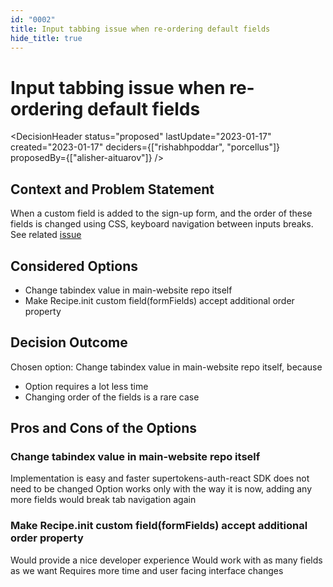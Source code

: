 ```yaml
---
id: "0002"
title: Input tabbing issue when re-ordering default fields
hide_title: true
---
```



# Input tabbing issue when re-ordering default fields

<DecisionHeader status="proposed" lastUpdate="2023-01-17" created="2023-01-17" deciders={["rishabhpoddar", "porcellus"]} proposedBy={["alisher-aituarov"]} />

## Context and Problem Statement

When a custom field is added to the sign-up form, and the order of these fields is changed using CSS, keyboard navigation between inputs breaks. See related [issue](https://github.com/supertokens/supertokens-auth-react/issues/634)

## Considered Options

* Change tabindex value in main-website repo itself
* Make Recipe.init custom field(formFields) accept additional order property


## Decision Outcome

Chosen option: Change tabindex value in main-website repo itself, because

* Option requires a lot less time
* Changing order of the fields is a rare case

## Pros and Cons of the Options

### Change tabindex value in main-website repo itself

<ArgumentPro> Implementation is easy and faster </ArgumentPro>
<ArgumentPro> supertokens-auth-react SDK does not need to be changed </ArgumentPro>
<ArgumentCon> Option works only with the way it is now, adding any more fields would break tab navigation again </ArgumentCon>

### Make Recipe.init custom field(formFields) accept additional order property

<ArgumentPro> Would provide a nice developer experience </ArgumentPro>
<ArgumentPro> Would work with as many fields as we want </ArgumentPro>
<ArgumentCon> Requires more time and user facing interface changes </ArgumentCon>
